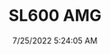 ---
width: 2667
height: 4000
title: SL600 AMG
description: Mercedes-Benz SL600 in Dripping Springs, TX
date: 7/25/2022 5:24:05 AM
cameraMake: Sony
cameraModel: ILCE-7M3
lens: ZEISS Batis 1.8/85
settingsfStop: f/1.8
settingsISO: ISO 100
settingsShutter: 1/800
settingsFocalLength: 85 mm
---
